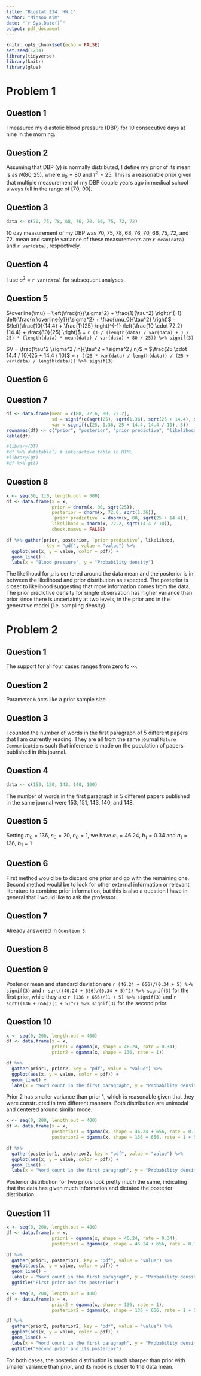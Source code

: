 ```yaml
---
title: "Biostat 234: HW 1"
author: "Minsoo Kim"
date: "`r Sys.Date()`"
output: pdf_document
---
```


```r
knitr::opts_chunk$set(echo = FALSE)
set.seed(1234)
library(tidyverse)
library(knitr)
library(glue)
```

# Problem 1

## Question 1
I measured my diastolic blood pressure (DBP) for 10 consecutive days at nine in the morning. 

## Question 2
\begin{eqnarray*}
  y \mid \mu \sim N(\mu, \sigma^2) \\
  \mu \sim N(\mu_0, \tau^2)
\end{eqnarray*}

Assuming that DBP ($y$) is normally distributed, I define my prior of its mean is as $N(80, 25)$, where $\mu_0 = 80$ and $\tau^2 = 25$. This is a reasonable prior given that multiple measurement of my DBP couple years ago in medical school always fell in the range of [70, 90]. 

## Question 3
```r
data <- c(70, 75, 78, 68, 76, 70, 66, 75, 72, 72)
```
10 day measurement of my DBP was 70, 75, 78, 68, 76, 70, 66, 75, 72, and 72. mean and sample variance of these measurements are `r mean(data)` and `r var(data)`, respectively. 

## Question 4
I use $\sigma^2$ = `r var(data)` for subsequent analyses. 

## Question 5
$\overline{\mu} = \left(\frac{n}{\sigma^2} + \frac{1}{\tau^2} \right)^{-1} \left(\frac{n \overline{y}}{\sigma^2} + \frac{\mu_0}{\tau^2} \right)$ = $\left(\frac{10}{14.4} + \frac{1}{25} \right)^{-1} \left(\frac{10 \cdot 72.2}{14.4} + \frac{80}{25} \right)$ = `r (1 / (length(data) / var(data) + 1 / 25) * (length(data) * mean(data) / var(data) + 80 / 25)) %>% signif(3)`

$V = \frac{\tau^2 \sigma^2 / n}{\tau^2 + \sigma^2 / n}$ = $\frac{25 \cdot 14.4 / 10}{25 + 14.4 / 10}$ = `r ((25 * var(data) / length(data)) / (25 + var(data) / length(data))) %>% signif(3)`

## Question 6
\begin{eqnarray*}
  y \sim N(\mu_0, \sigma^2 + \tau^2)
\end{eqnarray*}

## Question 7
```r
df <- data.frame(mean = c(80, 72.6, 80, 72.2),
                 sd = signif(c(sqrt(25), sqrt(1.36), sqrt(25 + 14.4), sqrt(14.4/10)), 3),
                 var = signif(c(25, 1.36, 25 + 14.4, 14.4 / 10), 3))
rownames(df) <- c("prior", "posterior", "prior predictive", "likelihood")
kable(df)

#library(DT)
#df %>% datatable() # interactive table in HTML
#library(gt)
#df %>% gt()
```

## Question 8
```r
x <- seq(50, 110, length.out = 500)
df <- data.frame(x = x,
                 prior = dnorm(x, 80, sqrt(25)),
                 posterior = dnorm(x, 72.6, sqrt(1.36)),
                 `prior predictive` = dnorm(x, 80, sqrt(25 + 14.4)),
                 likelihood = dnorm(x, 72.2, sqrt(14.4 / 10)), 
                 check.names = FALSE)

df %>% gather(prior, posterior, `prior predictive`, likelihood, 
               key = "pdf", value = "value") %>% 
  ggplot(aes(x, y = value, color = pdf)) +
  geom_line() + 
  labs(x = "Blood pressure", y = "Probability density")
```
The likelihood for $\mu$ is centered around the data mean and the posterior is in between the likelihood and prior distribution as expected. The posterior is closer to likelihood suggesting that more information comes from the data. The prior predictive density for single observation has higher variance than prior since there is uncertainty at two levels, in the prior and in the generative model (i.e. sampling density). 

# Problem 2

## Question 1
The support for all four cases ranges from zero to $\infty$. 

## Question 2
Parameter `b` acts like a prior sample size. 

## Question 3
I counted the number of words in the first paragraph of 5 different papers that I am currently reading. They are all from the same journal `Nature Communications` such that inference is made on the population of papers published in this journal.   

## Question 4
```r
data <- c(153, 120, 143, 140, 100)
```
The number of words in the first paragraph in 5 different papers published in the same journal were 153, 151, 143, 140, and 148. 

## Question 5
Setting $m_0 = 136$, $s_0 = 20$, $n_0 = 1$, we have $a_1 = 46.24$, $b_1 = 0.34$ and $a_1 = 136$, $b_1 = 1$

## Question 6
First method would be to discard one prior and go with the remaining one. Second method would be to look for other external information or relevant literature to combine prior information, but this is also a question I have in general that I would like to ask the professor. 

## Question 7
Already answered in `Question 3`. 

## Question 8
\begin{eqnarray*}
  \lambda_1 \mid y \sim \text{Gamma}(46.24 + 656, 0.34 + 5) \\
  \lambda_2 \mid y \sim \text{Gamma}(136 + 656, 1 + 5) \\
\end{eqnarray*}

## Question 9
Posterior mean and standard deviation are `r (46.24 + 656)/(0.34 + 5) %>% signif(3)` and `r sqrt((46.24 + 656)/(0.34 + 5)^2) %>% signif(3)` for the first prior, while they are `r (136 + 656)/(1 + 5) %>% signif(3)` and `r sqrt((136 + 656)/(1 + 5)^2) %>% signif(3)` for the second prior. 

## Question 10
```r
x <- seq(0, 200, length.out = 400)
df <- data.frame(x = x,
                 prior1 = dgamma(x, shape = 46.24, rate = 0.34),
                 prior2 = dgamma(x, shape = 136, rate = 1))

df %>% 
  gather(prior1, prior2, key = "pdf", value = "value") %>% 
  ggplot(aes(x, y = value, color = pdf)) +
  geom_line() + 
  labs(x = "Word count in the first paragraph", y = "Probability density")
```
Prior 2 has smaller variance than prior 1, which is reasonable given that they were constructed in two different manners. Both distribution are unimodal and centered around similar mode. 

```r
x <- seq(0, 200, length.out = 400)
df <- data.frame(x = x,
                 posterior1 = dgamma(x, shape = 46.24 + 656, rate = 0.34 + 5),
                 posterior2 = dgamma(x, shape = 136 + 656, rate = 1 + 5))

df %>% 
  gather(posterior1, posterior2, key = "pdf", value = "value") %>% 
  ggplot(aes(x, y = value, color = pdf)) +
  geom_line() + 
  labs(x = "Word count in the first paragraph", y = "Probability density")
```
Posterior distribution for two priors look pretty much the same, indicating that the data has given much information and dictated the posterior distribution. 

## Question 11
```r
x <- seq(0, 200, length.out = 400)
df <- data.frame(x = x,
                 prior1 = dgamma(x, shape = 46.24, rate = 0.34),
                 posterior1 = dgamma(x, shape = 46.24 + 656, rate = 0.34 + 5))

df %>% 
  gather(prior1, posterior1, key = "pdf", value = "value") %>% 
  ggplot(aes(x, y = value, color = pdf)) +
  geom_line() + 
  labs(x = "Word count in the first paragraph", y = "Probability density") +
  ggtitle("First prior and its posterior")
```

```r
x <- seq(0, 200, length.out = 400)
df <- data.frame(x = x,
                 prior2 = dgamma(x, shape = 136, rate = 1),
                 posterior2 = dgamma(x, shape = 136 + 656, rate = 1 + 5))

df %>% 
  gather(prior2, posterior2, key = "pdf", value = "value") %>% 
  ggplot(aes(x, y = value, color = pdf)) +
  geom_line() + 
  labs(x = "Word count in the first paragraph", y = "Probability density") +
  ggtitle("Second prior and its posterior")
```
For both cases, the posterior distribution is much sharper than prior with smaller variance than prior, and its mode is closer to the data mean. 